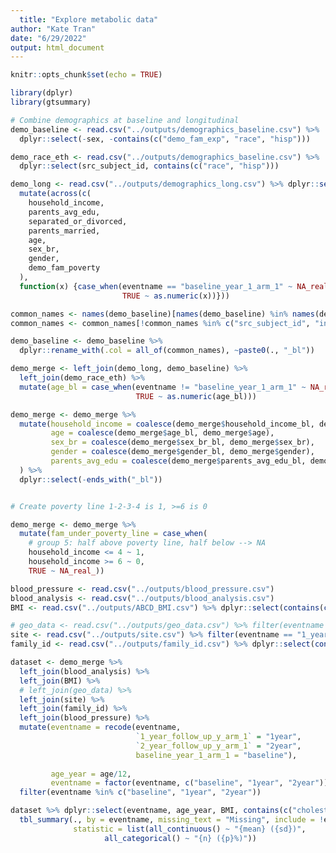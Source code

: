 ```yaml
---
  title: "Explore metabolic data"
author: "Kate Tran"
date: "6/29/2022"
output: html_document
---
```

  
```r
knitr::opts_chunk$set(echo = TRUE)
```


```r
library(dplyr)
library(gtsummary)
```

```r
# Combine demographics at baseline and longitudinal
demo_baseline <- read.csv("../outputs/demographics_baseline.csv") %>% 
  dplyr::select(-sex, -contains(c("demo_fam_exp", "race", "hisp")))

demo_race_eth <- read.csv("../outputs/demographics_baseline.csv") %>% 
  dplyr::select(src_subject_id, contains(c("race", "hisp")))

demo_long <- read.csv("../outputs/demographics_long.csv") %>% dplyr::select(-interview_date, -interview_age, -sex, -contains("demo_fam_exp")) %>% 
  mutate(across(c(
    household_income,
    parents_avg_edu,
    separated_or_divorced,
    parents_married,
    age,
    sex_br,
    gender,
    demo_fam_poverty
  ),
  function(x) {case_when(eventname == "baseline_year_1_arm_1" ~ NA_real_,
                         TRUE ~ as.numeric(x))}))

common_names <- names(demo_baseline)[names(demo_baseline) %in% names(demo_long)]
common_names <- common_names[!common_names %in% c("src_subject_id", "interview_age", "eventname")]

demo_baseline <- demo_baseline %>% 
  dplyr::rename_with(.col = all_of(common_names), ~paste0(., "_bl"))

demo_merge <- left_join(demo_long, demo_baseline) %>% 
  left_join(demo_race_eth) %>% 
  mutate(age_bl = case_when(eventname != "baseline_year_1_arm_1" ~ NA_real_,
                            TRUE ~ as.numeric(age_bl)))

demo_merge <- demo_merge %>% 
  mutate(household_income = coalesce(demo_merge$household_income_bl, demo_merge$household_income),
         age = coalesce(demo_merge$age_bl, demo_merge$age),
         sex_br = coalesce(demo_merge$sex_br_bl, demo_merge$sex_br),
         gender = coalesce(demo_merge$gender_bl, demo_merge$gender),
         parents_avg_edu = coalesce(demo_merge$parents_avg_edu_bl, demo_merge$parents_avg_edu)
  ) %>% 
  dplyr::select(-ends_with("_bl"))


# Create poverty line 1-2-3-4 is 1, >=6 is 0

demo_merge <- demo_merge %>% 
  mutate(fam_under_poverty_line = case_when(
    # group 5: half above poverty line, half below --> NA
    household_income <= 4 ~ 1,
    household_income >= 6 ~ 0,
    TRUE ~ NA_real_))
```

```r
blood_pressure <- read.csv("../outputs/blood_pressure.csv")
blood_analysis <- read.csv("../outputs/blood_analysis.csv")
BMI <- read.csv("../outputs/ABCD_BMI.csv") %>% dplyr::select(contains(c("src", "event", "BMI")))

# geo_data <- read.csv("../outputs/geo_data.csv") %>% filter(eventname == "baseline_year_1_arm_1") %>% dplyr::select(-eventname)
site <- read.csv("../outputs/site.csv") %>% filter(eventname == "1_year_follow_up_y_arm_1") %>% dplyr::select(contains(c("src", "site")))
family_id <- read.csv("../outputs/family_id.csv") %>% dplyr::select(contains(c("src", "family")))

dataset <- demo_merge %>% 
  left_join(blood_analysis) %>% 
  left_join(BMI) %>% 
  # left_join(geo_data) %>% 
  left_join(site) %>% 
  left_join(family_id) %>% 
  left_join(blood_pressure) %>% 
  mutate(eventname = recode(eventname, 
                            `1_year_follow_up_y_arm_1` = "1year",
                            `2_year_follow_up_y_arm_1` = "2year",
                            baseline_year_1_arm_1 = "baseline"),
         
         age_year = age/12,
         eventname = factor(eventname, c("baseline", "1year", "2year"))) %>% 
  filter(eventname %in% c("baseline", "1year", "2year"))
```

```r

dataset %>% dplyr::select(eventname, age_year, BMI, contains(c("cholesterol", "_a1", "blood_pressure"))) %>% 
  tbl_summary(., by = eventname, missing_text = "Missing", include = !eventname,
              statistic = list(all_continuous() ~ "{mean} ({sd})",
                     all_categorical() ~ "{n} ({p}%)"))
```
